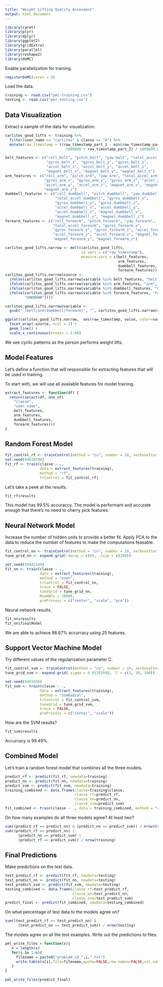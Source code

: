 ```yaml
---
title: "Weight Lifting Quality Assesment"
output: html_document
---
```


```r
library(caret)
library(plyr)
library(dplyr)
library(ggplot2)
library(gridExtra)
library(parallel)
library(reshape2)
library(doMC)
```

Enable parallelization for training.

```r
registerDoMC(cores = 4)
```

Load the data.

```r
training <- read.csv("pml-training.csv")
testing <- read.csv("pml-testing.csv")
```

## Data Visualization

Extract a sample of the data for visualization.

```r
carlitos_good_lifts <- training %>% 
  filter(user_name == "carlitos" & classe == "A") %>%
  mutate(raw_timestamp = ((raw_timestamp_part_1 - min(raw_timestamp_part_1)) * 
                            1000000 + raw_timestamp_part_2) / 1000000.0)

belt_features <- c("roll_belt", "pitch_belt", "yaw_belt", "total_accel_belt",
                   "gyros_belt_x", "gyros_belt_y", "gyros_belt_z", 
                   "accel_belt_x", "accel_belt_y", "accel_belt_z", 
                   "magnet_belt_x", "magnet_belt_y", "magnet_belt_z")
arm_features <- c("roll_arm", "pitch_arm", "yaw_arm", "total_accel_arm", 
                  "gyros_arm_x", "gyros_arm_y", "gyros_arm_z", "accel_arm_x",
                  "accel_arm_y", "accel_arm_z", "magnet_arm_x", "magnet_arm_y",
                  "magnet_arm_z")
dumbbell_features <- c("roll_dumbbell", "pitch_dumbbell", "yaw_dumbbell",
                       "total_accel_dumbbell", "gyros_dumbbell_x", 
                       "gyros_dumbbell_y", "gyros_dumbbell_z", 
                       "accel_dumbbell_x", "accel_dumbbell_y", 
                       "accel_dumbbell_z", "magnet_dumbbell_x", 
                       "magnet_dumbbell_y", "magnet_dumbbell_z")
forearm_features <- c("roll_forearm", "pitch_forearm", "yaw_forearm",
                      "total_accel_forearm", "gyros_forearm_x", 
                      "gyros_forearm_y", "gyros_forearm_z", "accel_forearm_x",
                      "accel_forearm_y", "accel_forearm_z", "magnet_forearm_x",
                      "magnet_forearm_y", "magnet_forearm_z")

carlitos_good_lifts.narrow <- melt(carlitos_good_lifts, 
                                   id.vars = c("raw_timestamp"), 
                                   measure.vars = c(belt_features,
                                                    arm_features,
                                                    dumbbell_features,
                                                    forearm_features))
carlitos_good_lifts.narrow$source <- 
  ifelse(carlitos_good_lifts.narrow$variable %in% belt_features, "belt", 
  ifelse(carlitos_good_lifts.narrow$variable %in% arm_features, "arm",
  ifelse(carlitos_good_lifts.narrow$variable %in% dumbbell_features, "dumbbell",
  ifelse(carlitos_good_lifts.narrow$variable %in% forearm_features, "forearm", 
         "UNKNOWN"))))

carlitos_good_lifts.narrow$variable <- 
  gsub("_(belt|arm|dumbbell|forearm)", "", carlitos_good_lifts.narrow$variable)
```


```r
ggplot(carlitos_good_lifts.narrow,  aes(raw_timestamp, value, color=variable)) + 
  facet_wrap(~source, ncol = 1) +
  geom_line() + 
  scale_x_continuous(breaks = 1:40)
```

We see cyclic patterns as the person performs weight lifts.

## Model Features

Let's define a function that will responsible for extracting features that will
be used in training. 

To start with, we will use all available features for model training.

```r
extract_features <- function(df) {
  return(select(df, one_of(
    "classe", 
    "user_name", 
    belt_features, 
    arm_features, 
    dumbbell_features, 
    forearm_features)))
}
```

## Random Forest Model

```r
fit_control_rf <- trainControl(method = "cv", number = 10, verboseIter = TRUE)
set.seed(94610348)
fit_rf <- train(classe ~ .,
                data = extract_features(training),
                method = "rf",
                trControl = fit_control_rf)
```

Let's take a peek at the results.

```r
fit_rf$results
```

This model has 99.5% accuraccy. The model is performant and accurate enough
that there's no need to cherry pick features.

## Neural Network Model

Increase the number of hidden units to provide a better fit. 
Apply PCA to the data to reduce the number of features to make the computations 
feasable.

```r
fit_control_nn <- trainControl(method = "cv", number = 10, verboseIter = TRUE)
tune_grid_nn <- expand.grid(.decay = c(0), .size = c(200))

set.seed(10482349)
fit_nn <- train(classe ~ ., 
                data = extract_features(training), 
                method = "nnet", 
                trControl = fit_control_nn, 
                trace = FALSE, 
                tuneGrid = tune_grid_nn,
                MaxNWts = 10000,
                preProcess = c("center", "scale", "pca"))
```

Neural network results.

```r
fit_nn$results
fit_nn$finalModel
```

We are able to achieve 98.67% accurracy using 25 features.

## Support Vector Machine Model

Try different values of the regularization parameter C.

```r
fit_control_svm <- trainControl(method = "cv", number = 10, verboseIter = TRUE)
tune_grid_svm <- expand.grid(.sigma = 0.01263598, .C = c(1, 10, 100))

set.seed(8401650)
fit_svm <- train(classe ~ ., 
                data = extract_features(training), 
                method = "svmRadial", 
                trControl = fit_control_svm, 
                tuneGrid = tune_grid_svm,
                trace = FALSE, 
                preProcess = c("center", "scale"))
```

How are the SVM results?

```r
fit_svm$results
```

Accurracy is 99.49%.

## Combined Model

Let's train a random forest model that combines all the three models.

```r
predict_rf <- predict(fit_rf, newdata=training)
predict_nn <- predict(fit_nn, newdata=training)
predict_svm <- predict(fit_svm, newdata=training)
training_combined <- data.frame(classe=training$classe, 
                                classe_rf=predict_rf,
                                classe_nn=predict_nn,
                                classe_svm=predict_svm)
fit_combined <- train(classe ~ ., data = training_combined, method = "rf")

```

On how many examples do all three models agree? At least two?

```r
sum((predict_rf == predict_nn) & (predict_nn == predict_svm)) / nrow(training)
sum((predict_rf == predict_nn) | 
      (predict_nn == predict_svm) | 
      (predict_rf == predict_svm)) / nrow(training)
```

## Final Predictions

Make predictions on the test data.

```r
test_predict_rf <- predict(fit_rf, newdata=testing)
test_predict_nn <- predict(fit_nn, newdata=testing)
test_predict_svm <- predict(fit_svm, newdata=testing)
testing_combined <- data.frame(classe_rf=test_predict_rf,
                               classe_nn=test_predict_nn,
                               classe_svm=test_predict_svm)
predict_final <- predict(fit_combined, newdata=testing_combined)
```

On what percentage of test data to the models agree on?

```r
sum((test_predict_rf == test_predict_nn) & 
      (test_predict_nn == test_predict_svm)) / nrow(testing)
```

The models agree on all the test examples.
Write out the predictions to files.

```r
pml_write_files = function(x){
   n = length(x)   
   for(i in 1:n){
     filename = paste0("problem_id_",i,".txt")
     write.table(x[i],file=filename,quote=FALSE,row.names=FALSE,col.names=FALSE)
   }
}
 
pml_write_files(predict_final)
```